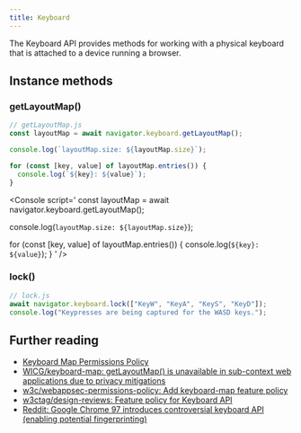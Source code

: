 ```yaml
---
title: Keyboard
---
```



The Keyboard API provides methods for working with a physical keyboard that is attached to a device running a browser.

<LinkCard
  title="Keyboard API - Web APIs | MDN"
  href="https://developer.mozilla.org/en-US/docs/Web/API/Keyboard_API"
  target="_blank"
/>

## Instance methods

### getLayoutMap()

<LinkCard
  title="Keyboard: getLayoutMap() method | MDN"
  href="https://developer.mozilla.org/en-US/docs/Web/API/Keyboard/getLayoutMap"
  target="_blank"
/>

```js
// getLayoutMap.js
const layoutMap = await navigator.keyboard.getLayoutMap();

console.log(`layoutMap.size: ${layoutMap.size}`);

for (const [key, value] of layoutMap.entries()) {
  console.log(`${key}: ${value}`);
}
```

<Console script='
  const layoutMap = await navigator.keyboard.getLayoutMap();

  console.log(`layoutMap.size: ${layoutMap.size}`);

  for (const [key, value] of layoutMap.entries()) {
    console.log(`${key}: ${value}`);
  }
' />

### lock()

<LinkCard
  title="Keyboard: lock() method | MDN"
  href="https://developer.mozilla.org/en-US/docs/Web/API/Keyboard/lock"
  target="_blank"
/>

```js
// lock.js
await navigator.keyboard.lock(["KeyW", "KeyA", "KeyS", "KeyD"]);
console.log("Keypresses are being captured for the WASD keys.");
```

<Console script='
  await navigator.keyboard.lock(["KeyW", "KeyA", "KeyS", "KeyD"]);
  console.log("Keypresses are being captured for the WASD keys.");
' />

## Further reading

- [Keyboard Map Permissions Policy](https://wicg.github.io/keyboard-map/#integrations)
- [WICG/keyboard-map: getLayoutMap() is unavailable in sub-context web applications due to privacy mitigations](https://github.com/WICG/keyboard-map/issues/38)
- [w3c/webappsec-permissions-policy: Add keyboard-map feature policy](https://github.com/w3c/webappsec-permissions-policy/pull/428/)
- [w3ctag/design-reviews: Feature policy for Keyboard API](https://github.com/w3ctag/design-reviews/issues/685)
- [Reddit: Google Chrome 97 introduces controversial keyboard API (enabling potential fingerprinting)](https://www.reddit.com/r/programming/comments/rwqxay/google_chrome_97_introduces_controversial/)
